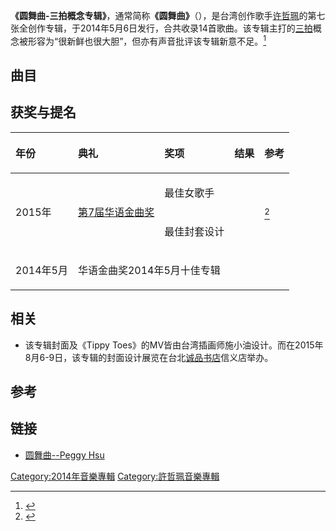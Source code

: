 {{Infobox Album
| Name  = 圆舞曲
| Type  = 专辑
| Cover  = File:Peggy Hsu La Valse.jpg
| Artist  = [[许哲珮|许哲珮]]
| Released   = 2014年5月6日
| Format  = CD
| Length = 46:15
| Label = 弯的音乐
| Last album = [[奇幻精品店|奇幻精品店]]<br />(2011年)
| This album = 圆舞曲-三拍概念专辑<br />(2014年)
| Next album = [[摇摆电力公司|摇摆电力公司]]<br />(2015年)
| Misc  = 
{{External music video|type=album|1={{Youtube|SsSIiDOuk8U|《Tippy Toes》}}<br>{{Youtube|-gf9aJq1s_A|《孩子王》}}<br>{{Youtube|sdj9CU0i7ak|《我们一起睡觉》}}<br>{{Youtube|EXLHKSqmxrU|《转圈圈》}}<br>{{Youtube|Xa79EhfpaMY|《催眠》}}}}
}}

'''《圆舞曲-三拍概念专辑》'''，通常简称'''《圆舞曲》'''（{{lang-en|'''La Valse'''}}），是台湾创作歌手[[许哲珮|许哲珮]]的第七张全创作专辑，于2014年5月6日发行，合共收录14首歌曲。该专辑主打的[[节拍#三拍子|三拍]]概念被形容为“很新鲜也很大胆”，但亦有声音批评该专辑新意不足。<ref>{{cite web|title=一周台湾华语19：EXO惊喜来袭 稳拿市场冠军|url=http://ent.qq.com/a/20140512/026608.htm|website=腾讯娱乐|publisher=[[腾讯网|腾讯网]]|date=2014-05-12|access-date=2018-12-18|archive-date=2018-12-18|archive-url=https://web.archive.org/web/20181218193631/http://ent.qq.com/a/20140512/026608.htm|dead-url=no}}</ref>

==曲目==
{{Tracklist
| full_width = yes
| collapsed = yes
| total_length = 46:15
| all_writing = 许哲珮
| all_note = yes
| title1 = 魔法舞鞋
| note1 = Intro
| length1 = 0:43
| title2 = Tippy Toes
| arranger2 = 王希文
| length2 = 3:23
| title3 = 假如眼睛看到的一切都是我的
| arranger3 = [[宇宙人_(台湾乐团)|林忠谕]]
| length3 = 4:29
| title4 = 孩子王
| arranger4 = 许哲珮
| length4 = 4:39
| title5 = 我们一起睡觉
| arranger5 = 许哲珮、马戏团
| length5 = 4:23
| title6 = 玩具华尔兹
| note6 = Interlude
| length6 = 0:43
| title7 = 爱是…
| note7 = feat.[[Tizzy_Bac|陈惠婷]]
| arranger7 = 奥斯卡
| length7 = 3:33
| title8 = 半支舞
| arranger8 = 奥斯卡
| length8 = 4:06
| title9 = 转圈圈
| longnote9 = 原唱：[[许慧欣|许慧欣]]<br />本版有部分歌词删减
| arranger9 = 徐研培、十九两乐团
| length9 = 3:59
| title10 = 我数到三
| arranger10 = 许哲珮
| length10 = 2:56
| title11 = 大提琴梦游
| note11 = Interlude
| length11 = 1:16
| title12 = 催眠
| arranger12 = 许哲珮、谢明祥
| length12 = 4:33
| title13 = 时间博物馆
| arranger13 = 许哲珮、[[旺福|姚小民]]
| length13 = 4:13
| title14 = My Dear
| note14 = Acoustic Version, hidden track
| length14= 3:19
}}

==获奖与提名==
{| class="wikitable"
|-
!align="left"|年份
!align="left"|典礼
!align="left"|奖项
!align="left"|结果
!align="left"|参考
|-
|align="left" rowspan="2"|2015年
|align="left" rowspan="2"|[[第7届华语金曲奖|第7届华语金曲奖]]
|align="left"|最佳女歌手
|{{nom}}
|align="left" rowspan="2"|<ref>{{cite web|title=瓷肌独家冠名华语金曲奖2015提名公布 陈奕迅、张学友竞逐巅峰|url=http://renwu.youth.cn/qnsh/201504/t20150430_6606912.htm|website=中青网人物|publisher=[[中国共产主义青年团|中青网]]|date=2015-04-30|access-date=2018-12-18|archive-url=https://web.archive.org/web/20181218193507/http://renwu.youth.cn/qnsh/201504/t20150430_6606912.htm|archive-date=2018-12-18|dead-url=yes}}</ref>
|-
|align="left"|最佳封套设计
|{{nom}}
|-
|align="left"|2014年5月
|align="left" colspan="2"|华语金曲奖2014年5月十佳专辑
|{{won}}
|
|}

==相关==
* 该专辑封面及《Tippy Toes》的MV皆由台湾插画师施小油设计。而在2015年8月6-9日，该专辑的封面设计展览在台北[[诚品书店|诚品书店]]信义店举办。

==参考==
{{Reflist}}

==链接==
* [http://www.peggyhsu.com/album/%e5%9c%93%e8%88%9e%e6%9b%b2/ 圆舞曲--Peggy Hsu]{{Dead link|date=2019年10月 |bot=InternetArchiveBot |fix-attempted=yes }}

[[Category:2014年音樂專輯|Category:2014年音樂專輯]]
[[Category:許哲珮音樂專輯|Category:許哲珮音樂專輯]]